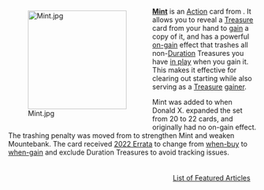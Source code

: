 <div style="float: left; margin: 0.5em 0.9em 0.4em 0;">[[File:Mint.jpg|200px]]</div>

'''[[Mint]]''' is an [[Action]] card from {{Set|Prosperity}}. It allows you to reveal a [[Treasure]] card from your hand to [[gain]] a copy of it, and has a powerful [[on-gain]] effect that trashes all non-[[Duration]] Treasures you have [[in play]] when you gain it. This makes it effective for clearing out starting {{Card|Copper|Coppers}} while also serving as a [[Treasure]] [[gainer]].

Mint was added to {{Set|Prosperity}} when Donald X. expanded the set from 20 to 22 cards, and originally had no on-gain effect. The trashing penalty was moved from {{Card|Mountebank}} to strengthen Mint and weaken Mountebank. The card received [[2022 Errata]] to change from [[when-buy]] to [[when-gain]] and exclude Duration Treasures to avoid tracking issues.

<div style="float: right; margin: 0.5em 0.9em 0.4em 0;">[[List of Featured Articles]]</div>
